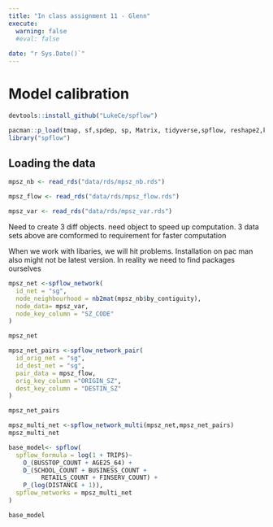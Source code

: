```yaml
---
title: "In class assignment 11 - Glenn"
execute: 
  warning: false
  #eval: false
  
date: "r Sys.Date()`"
---
```


# Model calibration

```r
devtools::install_github("LukeCe/spflow")
```
```r
pacman::p_load(tmap, sf,spdep, sp, Matrix, tidyverse,spflow, reshape2,knitr)
library("spflow")
```


## Loading the data
```r
mpsz_nb <- read_rds("data/rds/mpsz_nb.rds")
```

```r
mpsz_flow <- read_rds("data/rds/mpsz_flow.rds")
```

```r
mpsz_var <- read_rds("data/rds/mpsz_var.rds")
```

Need to create 3 diff objects. need object to speed up computation. 3 data sets above are comformed to requirement for faster computation


When we work with libaries, we will hit problems. Installation on pac man also might not be latest version. In reality we need to find packages ourselves

```r
mpsz_net <-spflow_network(
  id_net = "sg",
  node_neighbourhood = nb2mat(mpsz_nb$by_contiguity),
  node_data= mpsz_var,
  node_key_column = "SZ_CODE"
)

mpsz_net
```

```r
mpsz_net_pairs <-spflow_network_pair(
  id_orig_net = "sg",
  id_dest_net = "sg",
  pair_data = mpsz_flow,
  orig_key_column ="ORIGIN_SZ",
  dest_key_column = "DESTIN_SZ"
)

mpsz_net_pairs
```

```r
mpsz_multi_net <-spflow_network_multi(mpsz_net,mpsz_net_pairs)
mpsz_multi_net
```

```r
base_model<- spflow(
  spflow_formula = log(1 + TRIPS)~
    O_(BUSSTOP_COUNT + AGE25_64) +
    D_(SCHOOL_COUNT + BUSINESS_COUNT +
         RETAILS_COUNT + FINSERV_COUNT) +
    P_(log(DISTANCE + 1)),
  spflow_networks = mpsz_multi_net
)

base_model
```